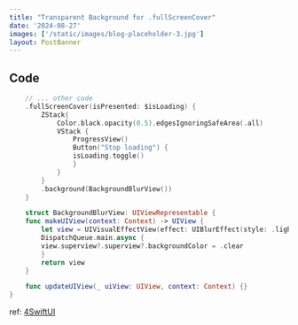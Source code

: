 ```yaml
---
title: "Transparent Background for .fullScreenCover"
date: '2024-08-27'
images: ['/static/images/blog-placeholder-3.jpg']
layout: PostBanner
---
```


## Code
```swift
    // ... other code
    .fullScreenCover(isPresented: $isLoading) {
        ZStack{
            Color.black.opacity(0.5).edgesIgnoringSafeArea(.all)
            VStack {
                ProgressView()
                Button("Stop loading") {
                isLoading.toggle()
                }
            }
        }
        .background(BackgroundBlurView())
    }

    struct BackgroundBlurView: UIViewRepresentable {
    func makeUIView(context: Context) -> UIView {
        let view = UIVisualEffectView(effect: UIBlurEffect(style: .light))
        DispatchQueue.main.async {
        view.superview?.superview?.backgroundColor = .clear
        }
        return view
    }

    func updateUIView(_ uiView: UIView, context: Context) {}
}
```

ref: [4SwiftUI](https://github.com/Asperi-Demo/4SwiftUI/blob/master/Answers/Translucent_background_for_fullScreenCover.md)